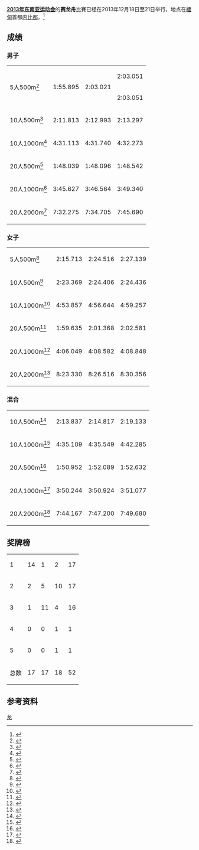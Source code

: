 '''[[2013年东南亚运动会|2013年东南亚运动会]]'''的'''赛龙舟'''比賽已经在2013年12月18日至21日举行，地点在[[緬甸|緬甸]]首都[[内比都|内比都]]。<ref>{{cite web | url=http://www.27seagames2013.com/results/competition_schedules | title=Competition Schedules | work=http://www.27seagames2013.com/ | accessdate=14 December 2013 | deadurl=yes | archiveurl=https://web.archive.org/web/20131216182958/http://www.27seagames2013.com/results/competition_schedules | archivedate=2013年12月16日 }}</ref>

==成绩==
===男子===
{| {{MedalistTable|type=项目}}
|-
|rowspan=2|5人500m<ref>{{Cite web |url=http://data4.seagamesmm.com/pdf/20441.pdf |title=存档副本 |access-date=2014-06-22 |archive-url=https://web.archive.org/web/20131224103043/http://data4.seagamesmm.com/pdf/20441.pdf |archive-date=2013-12-24 |dead-url=yes }}</ref>
|rowspan=2| {{flagIOC2team|MYA|2013 Southeast Asian Games}}
1:55.895
|rowspan=2| {{flagIOC2team|THA|2013 Southeast Asian Games}}
2:03.021
|{{flagIOC2team|INA|2013 Southeast Asian Games}}
2:03.051
|-
|{{flagIOC2team|CAM|2013 Southeast Asian Games}}
2:03.051
|-
|10人500m<ref>{{Cite web |url=http://data4.seagamesmm.com/pdf/20433.pdf |title=存档副本 |access-date=2014-06-22 |archive-url=https://web.archive.org/web/20131224110230/http://data4.seagamesmm.com/pdf/20433.pdf |archive-date=2013-12-24 |dead-url=yes }}</ref>
|{{flagIOC2team|MYA|2013 Southeast Asian Games}}
2:11.813
|{{flagIOC2team|THA|2013 Southeast Asian Games}}
2:12.993
|{{flagIOC2team|INA|2013 Southeast Asian Games}}
2:13.297
|-
|10人1000m<ref>{{Cite web |url=http://data4.seagamesmm.com/pdf/20445.pdf |title=存档副本 |access-date=2014-06-22 |archive-url=https://web.archive.org/web/20131224111652/http://data4.seagamesmm.com/pdf/20445.pdf |archive-date=2013-12-24 |dead-url=yes }}</ref>
|{{flagIOC2team|MYA|2013 Southeast Asian Games}}
4:31.113
|{{flagIOC2team|INA|2013 Southeast Asian Games}}
4:31.740
|{{flagIOC2team|THA|2013 Southeast Asian Games}}
4:32.273
|-
|20人500m<ref>{{Cite web |url=http://data4.seagamesmm.com/pdf/20437.pdf |title=存档副本 |access-date=2014-06-22 |archive-url=https://web.archive.org/web/20131224112657/http://data4.seagamesmm.com/pdf/20437.pdf |archive-date=2013-12-24 |dead-url=yes }}</ref>
|{{flagIOC2team|INA|2013 Southeast Asian Games}}
1:48.039
|{{flagIOC2team|THA|2013 Southeast Asian Games}}
1:48.096
|{{flagIOC2team|MYA|2013 Southeast Asian Games}}
1:48.542
|-
|20人1000m<ref>{{Cite web |url=http://data4.seagamesmm.com/pdf/20449.pdf |title=存档副本 |access-date=2014-06-22 |archive-url=https://web.archive.org/web/20131224103059/http://data4.seagamesmm.com/pdf/20449.pdf |archive-date=2013-12-24 |dead-url=yes }}</ref>
|{{flagIOC2team|MYA|2013 Southeast Asian Games}}
3:45.627
|{{flagIOC2team|THA|2013 Southeast Asian Games}}
3:46.564
|{{flagIOC2team|INA|2013 Southeast Asian Games}}
3:49.340
|-
|20人2000m<ref>{{Cite web |url=http://data4.seagamesmm.com/pdf/20453.pdf |title=存档副本 |access-date=2014-06-22 |archive-url=https://web.archive.org/web/20131228075508/http://data4.seagamesmm.com/pdf/20453.pdf |archive-date=2013-12-28 |dead-url=yes }}</ref>
|{{flagIOC2team|THA|2013 Southeast Asian Games}}
7:32.275
|{{flagIOC2team|MYA|2013 Southeast Asian Games}}
7:34.705
|{{flagIOC2team|INA|2013 Southeast Asian Games}}
7:45.690
|}

===女子===
{| {{MedalistTable|type=项目}}
|-
|5人500m<ref>{{Cite web |url=http://data4.seagamesmm.com/pdf/20468.pdf |title=存档副本 |access-date=2014-06-22 |archive-url=https://web.archive.org/web/20131224111349/http://data4.seagamesmm.com/pdf/20468.pdf |archive-date=2013-12-24 |dead-url=yes }}</ref>
|{{flagIOC2team|MYA|2013 Southeast Asian Games}}
2:15.713
|{{flagIOC2team|INA|2013 Southeast Asian Games}}
2:24.516
|{{flagIOC2team|SIN|2013 Southeast Asian Games}}
2:27.139
|-
|10人500m<ref>{{Cite web |url=http://data4.seagamesmm.com/pdf/20460.pdf |title=存档副本 |access-date=2014-06-22 |archive-url=https://web.archive.org/web/20131224111324/http://data4.seagamesmm.com/pdf/20460.pdf |archive-date=2013-12-24 |dead-url=yes }}</ref>
|{{flagIOC2team|MYA|2013 Southeast Asian Games}}
2:23.369
|{{flagIOC2team|THA|2013 Southeast Asian Games}}
2:24.406
|{{flagIOC2team|INA|2013 Southeast Asian Games}}
2:24.436
|-
|10人1000m<ref>{{Cite web |url=http://data4.seagamesmm.com/pdf/20476.pdf |title=存档副本 |access-date=2014-06-22 |archive-url=https://web.archive.org/web/20131224110225/http://data4.seagamesmm.com/pdf/20476.pdf |archive-date=2013-12-24 |dead-url=yes }}</ref>
|{{flagIOC2team|MYA|2013 Southeast Asian Games}}
4:53.857
|{{flagIOC2team|THA|2013 Southeast Asian Games}}
4:56.644
|{{flagIOC2team|INA|2013 Southeast Asian Games}}
4:59.257
|-
|20人500m<ref>{{Cite web |url=http://data4.seagamesmm.com/pdf/20464.pdf |title=存档副本 |access-date=2014-06-22 |archive-url=https://web.archive.org/web/20131224105420/http://data4.seagamesmm.com/pdf/20464.pdf |archive-date=2013-12-24 |dead-url=yes }}</ref>
|{{flagIOC2team|MYA|2013 Southeast Asian Games}}
1:59.635
|{{flagIOC2team|INA|2013 Southeast Asian Games}}
2:01.368
|{{flagIOC2team|THA|2013 Southeast Asian Games}}
2:02.581
|-
|20人1000m<ref>{{Cite web |url=http://data4.seagamesmm.com/pdf/20480.pdf |title=存档副本 |access-date=2014-06-22 |archive-url=https://web.archive.org/web/20131224100935/http://data4.seagamesmm.com/pdf/20480.pdf |archive-date=2013-12-24 |dead-url=yes }}</ref>
|{{flagIOC2team|MYA|2013 Southeast Asian Games}}
4:06.049
|{{flagIOC2team|THA|2013 Southeast Asian Games}}
4:08.582
|{{flagIOC2team|INA|2013 Southeast Asian Games}}
4:08.848
|-
|20人2000m<ref>{{Cite web |url=http://data4.seagamesmm.com/pdf/20484.pdf |title=存档副本 |access-date=2014-06-22 |archive-url=https://web.archive.org/web/20131224115556/http://data4.seagamesmm.com/pdf/20484.pdf |archive-date=2013-12-24 |dead-url=yes }}</ref>
|{{flagIOC2team|MYA|2013 Southeast Asian Games}}
8:23.330
|{{flagIOC2team|INA|2013 Southeast Asian Games}}
8:26.516
|{{flagIOC2team|THA|2013 Southeast Asian Games}}
8:30.356
|}

===混合===
{| {{MedalistTable|type=项目}}
|-
|10人500m<ref>{{Cite web |url=http://data4.seagamesmm.com/pdf/20504.pdf |title=存档副本 |access-date=2014-06-22 |archive-url=https://web.archive.org/web/20131224112019/http://data4.seagamesmm.com/pdf/20504.pdf |archive-date=2013-12-24 |dead-url=yes }}</ref>
|{{flagIOC2team|MYA|2013 Southeast Asian Games}}
2:13.837
|{{flagIOC2team|THA|2013 Southeast Asian Games}}
2:14.817
|{{flagIOC2team|INA|2013 Southeast Asian Games}}
2:19.133
|-
|10人1000m<ref>{{Cite web |url=http://data4.seagamesmm.com/pdf/20500.pdf |title=存档副本 |access-date=2014-06-22 |archive-url=https://web.archive.org/web/20131224110213/http://data4.seagamesmm.com/pdf/20500.pdf |archive-date=2013-12-24 |dead-url=yes }}</ref>
|{{flagIOC2team|MYA|2013 Southeast Asian Games}}
4:35.109
|{{flagIOC2team|THA|2013 Southeast Asian Games}}
4:35.549
|{{flagIOC2team|INA|2013 Southeast Asian Games}}
4:42.285
|-
|20人500m<ref>{{Cite web |url=http://data4.seagamesmm.com/pdf/20496.pdf |title=存档副本 |access-date=2014-06-22 |archive-url=https://web.archive.org/web/20131224114732/http://data4.seagamesmm.com/pdf/20496.pdf |archive-date=2013-12-24 |dead-url=yes }}</ref>
|{{flagIOC2team|INA|2013 Southeast Asian Games}}
1:50.952
|{{flagIOC2team|THA|2013 Southeast Asian Games}}
1:52.089
|{{flagIOC2team|MYA|2013 Southeast Asian Games}}
1:52.632
|-
|20人1000m<ref>{{Cite web |url=http://data4.seagamesmm.com/pdf/20488.pdf |title=存档副本 |access-date=2014-06-22 |archive-url=https://web.archive.org/web/20131224101638/http://data4.seagamesmm.com/pdf/20488.pdf |archive-date=2013-12-24 |dead-url=yes }}</ref>
|{{flagIOC2team|MYA|2013 Southeast Asian Games}}
3:50.244
|{{flagIOC2team|THA|2013 Southeast Asian Games}}
3:50.924
|{{flagIOC2team|INA|2013 Southeast Asian Games}}
3:51.077
|-
|20人2000m<ref>{{Cite web |url=http://data4.seagamesmm.com/pdf/20492.pdf |title=存档副本 |access-date=2014-06-22 |archive-url=https://web.archive.org/web/20131224093348/http://data4.seagamesmm.com/pdf/20492.pdf |archive-date=2013-12-24 |dead-url=yes }}</ref>
|{{flagIOC2team|MYA|2013 Southeast Asian Games}}
7:44.167
|{{flagIOC2team|INA|2013 Southeast Asian Games}}
7:47.200
|{{flagIOC2team|THA|2013 Southeast Asian Games}}
7:49.680
|}

==奖牌榜==
{| {{RankedMedalTable|nation-width=200px}}
|-
| 1 ||align=left| {{flagIOC2team|MYA|2013年东南亚运动会}} || 14 || 1 || 2 || 17
|-
| 2 ||align=left| {{flagIOC2team|INA|2013年东南亚运动会}} || 2 || 5 || 10 || 17
|-
| 3 ||align=left| {{flagIOC2team|THA|2013年东南亚运动会}} || 1 || 11 || 4 || 16
|-
|4 ||align=left| {{flagIOC2team|CAM|2013年东南亚运动会}} || 0 || 0 || 1 || 1
|-
|5 ||align=left| {{flagIOC2team|SIN|2013年东南亚运动会}} || 0 || 0 || 1 || 1
|-
!colspan=2| 总数 || 17 || 17 || 18 || 52
|}

==参考资料==
{{reflist}}

{{2013年东南亚运动会项目}}

[[Category:2013年东南亚运动会项目|龙]]